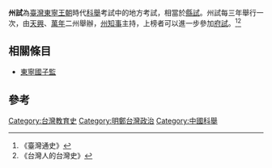 {{expand|time=2014-04-12T14:23:21+00:00}}
'''州試'''為[[臺灣|臺灣]][[東寧王朝|東寧王朝]]時代[[科舉|科舉]]考試中的地方考試，相當於[[縣試|縣試]]。州試每三年舉行一次，由[[天興州|天興]]、[[萬年州|萬年]]二州舉辦，[[知州|州知事]]主持，上榜者可以進一步參加[[府試|府試]]。<ref>《臺灣通史》</ref><ref>《台灣人的台灣史》</ref>

== 相關條目 ==
* [[東寧國子監|東寧國子監]]

== 參考 ==
{{reflist}}

{{東寧王朝}}
[[Category:台灣教育史|Category:台灣教育史]]
[[Category:明鄭台灣政治|Category:明鄭台灣政治]]
[[Category:中國科舉|Category:中國科舉]]